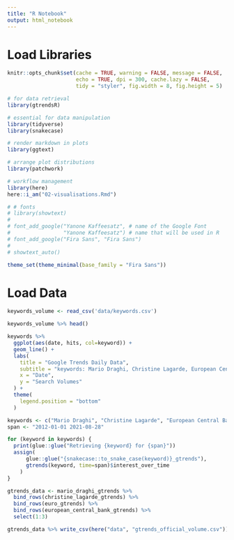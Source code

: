 ```yaml
---
title: "R Notebook"
output: html_notebook
---
```


# Load Libraries

```r
knitr::opts_chunk$set(cache = TRUE, warning = FALSE, message = FALSE, 
                      echo = TRUE, dpi = 300, cache.lazy = FALSE,
                      tidy = "styler", fig.width = 8, fig.height = 5)
```

```r
# for data retrieval
library(gtrendsR)

# essential for data manipulation
library(tidyverse)
library(snakecase)

# render markdown in plots
library(ggtext)

# arrange plot distributions
library(patchwork)

# workflow management
library(here)
here::i_am("02-visualisations.Rmd")

# # fonts
# library(showtext)
# 
# font_add_google("Yanone Kaffeesatz", # name of the Google Font
#                 "Yanone Kaffeesatz") # name that will be used in R
# font_add_google("Fira Sans", "Fira Sans")
# 
# showtext_auto()

theme_set(theme_minimal(base_family = "Fira Sans"))
```

# Load Data

```r
keywords_volume <- read_csv('data/keywords.csv')

keywords_volume %>% head()
```

```r
keywords %>% 
  ggplot(aes(date, hits, col=keyword)) +
  geom_line() +
  labs(
    title = "Google Trends Daily Data",
    subtitle = "keywords: Mario Draghi, Christine Lagarde, European Central Bank, Euro",
    x = "Date",
    y = "Search Volumes"
  ) +
  theme(
    legend.position = "bottom"
  )
```

```r
keywords <- c("Mario Draghi", "Christine Lagarde", "European Central Bank", "Euro")
span <- "2012-01-01 2021-08-28"

for (keyword in keywords) {
  print(glue::glue("Retrieving {keyword} for {span}"))
  assign(
      glue::glue("{snakecase::to_snake_case(keyword)}_gtrends"),
      gtrends(keyword, time=span)$interest_over_time
    )
}
```

```r
gtrends_data <- mario_draghi_gtrends %>% 
  bind_rows(christine_lagarde_gtrends) %>% 
  bind_rows(euro_gtrends) %>% 
  bind_rows(european_central_bank_gtrends) %>%
  select(1:3)

gtrends_data %>% write_csv(here("data", "gtrends_official_volume.csv"))
```


